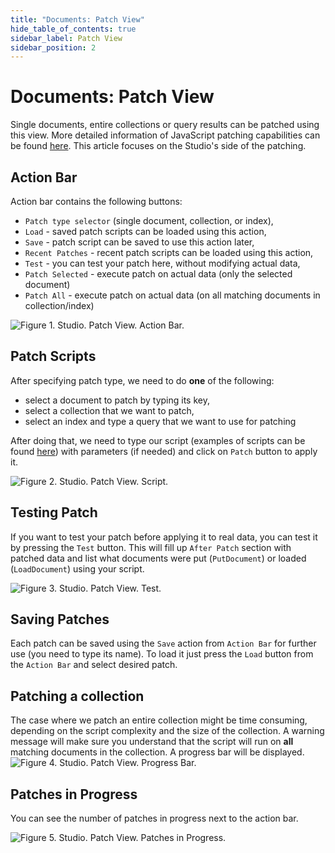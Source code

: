 ```yaml
---
title: "Documents: Patch View"
hide_table_of_contents: true
sidebar_label: Patch View
sidebar_position: 2
---
```



# Documents: Patch View

Single documents, entire collections or query results can be patched using this view. More detailed information of JavaScript patching capabilities can be found [here](../../../client-api/commands/patches/how-to-use-javascript-to-patch-your-documents.mdx). 
This article focuses on the Studio's side of the patching.

## Action Bar

Action bar contains the following buttons:

- `Patch type selector` (single document, collection, or index),
- `Load` - saved patch scripts can be loaded using this action,
- `Save` - patch script can be saved to use this action later,
- `Recent Patches` - recent patch scripts can be loaded using this action,
- `Test` - you can test your patch here, without modifying actual data,
- `Patch Selected` - execute patch on actual data (only the selected document)
- `Patch All` - execute patch on actual data (on all matching documents in collection/index)

![Figure 1. Studio. Patch View. Action Bar.](./assets/patch-view-action-bar.png)  

## Patch Scripts

After specifying patch type, we need to do **one** of the following:

- select a document to patch by typing its key,
- select a collection that we want to patch,
- select an index and type a query that we want to use for patching

After doing that, we need to type our script (examples of scripts can be found [here](../../../client-api/commands/patches/how-to-use-javascript-to-patch-your-documents.mdx)) with parameters (if needed) and click on `Patch` button to apply it.

![Figure 2. Studio. Patch View. Script.](./assets/patch-view-script.png)  

## Testing Patch

If you want to test your patch before applying it to real data, you can test it by pressing the `Test` button. This will fill up `After Patch` section with patched data and list what documents were put (`PutDocument`) or loaded (`LoadDocument`) using your script.

![Figure 3. Studio. Patch View. Test.](./assets/patch-view-test.png)  

## Saving Patches

Each patch can be saved using the `Save` action from `Action Bar` for further use (you need to type its name). To load it just press the `Load` button from the `Action Bar` and select desired patch.

## Patching a collection

The case where we patch an entire collection might be time consuming, depending on the script complexity and the size of the collection.
A warning message will make sure you understand that the script will run on **all** matching documents in the collection. A progress bar will be displayed.   
![Figure 4. Studio. Patch View. Progress Bar.](./assets/patch-view-progress.png)  

## Patches in Progress

You can see the number of patches in progress next to the action bar.

![Figure 5. Studio. Patch View. Patches in Progress.](./assets/patch-view-in-progress.png)

